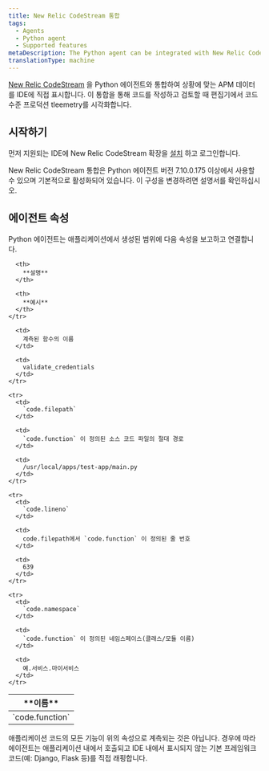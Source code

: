 ```yaml
---
title: New Relic CodeStream 통합
tags:
  - Agents
  - Python agent
  - Supported features
metaDescription: The Python agent can be integrated with New Relic CodeStream to provide code level metrics.
translationType: machine
---
```


[New Relic CodeStream](/docs/codestream/start-here/what-is-codestream) 을 Python 에이전트와 통합하여 상황에 맞는 APM 데이터를 IDE에 직접 표시합니다. 이 통합을 통해 코드를 작성하고 검토할 때 편집기에서 코드 수준 프로덕션 tleemetry를 시각화합니다.

## 시작하기

먼저 지원되는 IDE에 New Relic CodeStream 확장을 [설치](/docs/codestream/start-here/install-codestream) 하고 로그인합니다.

<Callout variant="important">
  New Relic CodeStream 통합은 Python 에이전트 버전 7.10.0.175 이상에서 사용할 수 있으며 기본적으로 활성화되어 있습니다. 이 구성을 변경하려면 설명서를 확인하십시오.
</Callout>

## 에이전트 속성

Python 에이전트는 애플리케이션에서 생성된 범위에 다음 속성을 보고하고 연결합니다.

<table>
  <thead>
    <tr>
      <th>
        **이름**
      </th>

      <th>
        **설명**
      </th>

      <th>
        **예시**
      </th>
    </tr>
  </thead>

  <tbody>
    <tr>
      <td>
        `code.function`
      </td>

      <td>
        계측된 함수의 이름
      </td>

      <td>
        validate_credentials
      </td>
    </tr>

    <tr>
      <td>
        `code.filepath`
      </td>

      <td>
        `code.function` 이 정의된 소스 코드 파일의 절대 경로
      </td>

      <td>
        /usr/local/apps/test-app/main.py
      </td>
    </tr>

    <tr>
      <td>
        `code.lineno`
      </td>

      <td>
        code.filepath에서 `code.function` 이 정의된 줄 번호
      </td>

      <td>
        639
      </td>
    </tr>

    <tr>
      <td>
        `code.namespace`
      </td>

      <td>
        `code.function` 이 정의된 네임스페이스(클래스/모듈 이름)
      </td>

      <td>
        예.서비스.마이서비스
      </td>
    </tr>
  </tbody>
</table>

<Callout variant="important">
  애플리케이션 코드의 모든 기능이 위의 속성으로 계측되는 것은 아닙니다. 경우에 따라 에이전트는 애플리케이션 내에서 호출되고 IDE 내에서 표시되지 않는 기본 프레임워크 코드(예: Django, Flask 등)를 직접 래핑합니다.
</Callout>